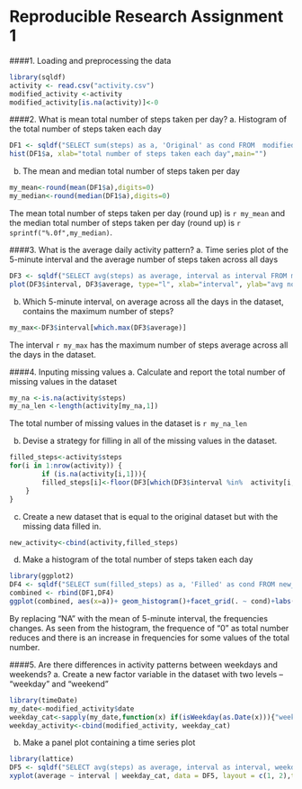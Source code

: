 Reproducible Research Assignment 1
===================================


####1. Loading and preprocessing the data

```r
library(sqldf)
activity <- read.csv("activity.csv")
modified_activity <-activity
modified_activity[is.na(activity)]<-0
```


            

####2. What is mean total number of steps taken per day?
a. Histogram of the total number of steps taken each day
```r
DF1 <- sqldf("SELECT sum(steps) as a, 'Original' as cond FROM  modified_activity group by date")
hist(DF1$a, xlab="total number of steps taken each day",main="")

```


b. The mean and median total number of steps taken per day
```r
my_mean<-round(mean(DF1$a),digits=0)
my_median<-round(median(DF1$a),digits=0)

```
The mean total number of steps taken per day (round up) is `r my_mean` and the median total number of steps taken per day (round up) is `r sprintf("%.0f",my_median)`.
  

####3. What is the average daily activity pattern?
a. Time series plot of the 5-minute interval and the average number of steps taken across all days 
```r
DF3 <- sqldf("SELECT avg(steps) as average, interval as interval FROM modified_activity group by interval")
plot(DF3$interval, DF3$average, type="l", xlab="interval", ylab="avg no of steps taken across all days ")
```

b. Which 5-minute interval, on average across all the days in the dataset, contains the maximum number of steps?
```r
my_max<-DF3$interval[which.max(DF3$average)]
```
The interval `r my_max` has the maximum number of steps average across all the days in the dataset.

####4. Inputing missing values
a. Calculate and report the total number of missing values in the dataset 
```r
my_na <-is.na(activity$steps)
my_na_len <-length(activity[my_na,1]) 
```
The total number of missing values in the dataset is `r my_na_len`

b. Devise a strategy for filling in all of the missing values in the dataset.
```r
filled_steps<-activity$steps
for(i in 1:nrow(activity)) {
        if (is.na(activity[i,1])){
		filled_steps[i]<-floor(DF3[which(DF3$interval %in%  activity[i,3]),1])
	}
}
```

c. Create a new dataset that is equal to the original dataset but with the missing data filled in.
```r
new_activity<-cbind(activity,filled_steps)
```

d. Make a histogram of the total number of steps taken each day
```r
library(ggplot2)
DF4 <- sqldf("SELECT sum(filled_steps) as a, 'Filled' as cond FROM new_activity group by date")
combined <- rbind(DF1,DF4)
ggplot(combined, aes(x=a))+ geom_histogram()+facet_grid(. ~ cond)+labs(x="total number of steps taken each day")
```


By replacing "NA" with the mean of 5-minute interval, the frequencies changes. As seen from the histogram, the frequence of "0" as total number reduces and there is an increase in frequencies for some values of the total number.

####5. Are there differences in activity patterns between weekdays and weekends?
a. Create a new factor variable in the dataset with two levels -- "weekday" and "weekend"
```r
library(timeDate)
my_date<-modified_activity$date
weekday_cat<-sapply(my_date,function(x) if(isWeekday(as.Date(x))){"weekday"}else{"weekend"}  )
weekday_activity<-cbind(modified_activity, weekday_cat)
```

b. Make a panel plot containing a time series plot
```r
library(lattice)
DF5 <- sqldf("SELECT avg(steps) as average, interval as interval, weekday_cat as weekday_cat FROM weekday_activity group by interval, weekday_cat")
xyplot(average ~ interval | weekday_cat, data = DF5, layout = c(1, 2),type="l",ylab="Number of steps",xlab="Interval")
```
